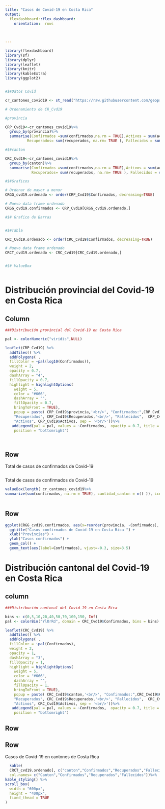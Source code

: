 ---
title: "Casos de Covid-19 en Costa Rica"
output: 
  flexdashboard::flex_dashboard:
    orientation:  rows
    
    
  
---

```{r setup, include=FALSE}
library(flexdashboard)
library(sf)
library(dplyr)
library(leaflet)
library(knitr)
library(kableExtra)
library(ggplot2)


#$#Datos Covid

cr_cantones_covid19 <- st_read("https://raw.githubusercontent.com/geoprocesamiento-2020i/datos/master/covid19/casos/cr/cr-covid19-cantones.geojson")

# Ordenamiento de CR_Cvd19

#provincia

CRP_Cvd19<-cr_cantones_covid19%>%
  group_by(provincia)%>%
  summarise(Confirmados =sum(confirmados,na.rm = TRUE),Activos = sum(activos,na.rm = TRUE), 
          Recuperados= sum(recuperados, na.rm= TRUE ), Fallecidos = sum(muertes, na.rm = TRUE))

#$#canton

CRC_Cvd19<-cr_cantones_covid19%>%
  group_by(canton)%>%
  summarise(Confirmados =sum(confirmados,na.rm = TRUE),Activos = sum(activos,na.rm = TRUE), 
            Recuperados= sum(recuperados, na.rm= TRUE ), Fallecidos = sum(muertes, na.rm = TRUE))

#$#Graficos 

# Ordenar de mayor a menor
CRGG_cvd19.ordenado <- order(CRP_Cvd19$Confirmados, decreasing=TRUE)

# Nuevo data frame ordenado
CRGG_cvd19.confirmados <- CRP_Cvd19[CRGG_cvd19.ordenado,]

#$# Grafico de Barras


#$#Tabla

CRC_Cvd19.ordenado <- order(CRC_Cvd19$Confirmados, decreasing=TRUE)

# Nuevo data frame ordenado
CRCT_cvd19.ordenado <- CRC_Cvd19[CRC_Cvd19.ordenado,]


#$# ValueBox



```


Distribución provincial del Covid-19 en Costa Rica
=======================================================================


Column {.sidebar data-width=500}
-----------------------------------------------------------------------


```{r}

###Distribución provincial del Covid-19 en Costa Rica

pal <- colorNumeric("viridis",NULL)

leaflet(CRP_Cvd19) %>% 
  addTiles() %>%
  addPolygons( ,
  fillColor = ~pal(log10(Confirmados)),
  weight = 2,
  opacity = 0.7,
  dashArray = "4",
  fillOpacity = 0.7,
  highlight = highlightOptions(
    weight = 5,
    color = "#666",
    dashArray = "",
    fillOpacity = 0.7,
    bringToFront = TRUE),
    popup = paste( CRP_Cvd19$provincia,'<br/>', "Confirmados:",CRP_Cvd19$Confirmados,'<br/>',
    "Recuperados", CRP_Cvd19$Recuperados,'<br/>', "Fallecidos",  CRP_Cvd19$Fallecidos,'<br/>',
    "Activos", CRP_Cvd19$Activos, sep = '<br/>'))%>%
   addLegend(pal = pal, values = ~Confirmados,  opacity = 0.7, title = NULL,
    position = "bottomright")




```

Row {data-height=350}
-----------------------------------------------------------------------
Total de casos de confirmados de  Covid-19

```{r}


```




Total de casos de confirmados de  Covid-19

```{r}

valueBox(length( cr_cantones_covid19%>% 
summarize(sum(confirmados, na.rm = TRUE), cantidad_canton = n() )), icon = "fa-pencil")
  

```





Row {data-height=500}
-----------------------------------------------------------------------


```{r}

ggplot(CRGG_cvd19.confirmados, aes(x=reorder(provincia, -Confirmados), y=Confirmados)) +
  ggtitle("Casos confirmados de Covid-19 en Costa Rica ") +
  xlab("Provincias") + 
  ylab("Casos confirmados") +  
  geom_col() +
  geom_text(aes(label=Confirmados), vjust=-0.3, size=3.5)

```



Distribución cantonal del Covid-19 en Costa Rica
=======================================================================

column {.sidebar data-width=500}
-----------------------------------------------------------------------

```{r}
###Distribución cantonal del Covid-19 en Costa Rica

bins <- c(0,5,10,20,40,50,70,100,150, Inf)
pal <- colorBin("YlOrRd", domain = CRC_Cvd19$Confirmados, bins = bins)

leaflet(CRC_Cvd19) %>% 
  addTiles() %>%
  addPolygons( ,
  fillColor = ~pal(Confirmados),
  weight = 2,
  opacity = 1,
  dashArray = "3",
  fillOpacity = 1,
  highlight = highlightOptions(
    weight = 5,
    color = "#666",
    dashArray = "",
    fillOpacity = 1,
    bringToFront = TRUE),
    popup = paste( CRC_Cvd19$canton,'<br/>', "Confirmados:",CRC_Cvd19$Confirmados,'<br/>',
    "Recuperados", CRC_Cvd19$Recuperados,'<br/>', "Fallecidos",  CRC_Cvd19$Fallecidos,'<br/>',
    "Activos", CRC_Cvd19$Activos, sep = '<br/>'))%>%
   addLegend(pal = pal, values = ~Confirmados,  opacity = 0.7, title = NULL,
    position = "bottomright")

```


Row {data-height=350}
-----------------------------------------------------------------------

Row {data-height=400}
-----------------------------------------------------------------------

Casos de Covid-19 en cantones de Costa Rica

```{r}

 
  kable(
  CRCT_cvd19.ordenado[, c("canton","Confirmados","Recuperados","Fallecidos"), drop = TRUE],
  col.names= c("Canton","Confirmados","Recuperados","Fallecidos"))%>%
kable_styling() %>%
scroll_box(
  width = "600px", 
  height = "400px", 
  fixed_thead = TRUE
)


```
